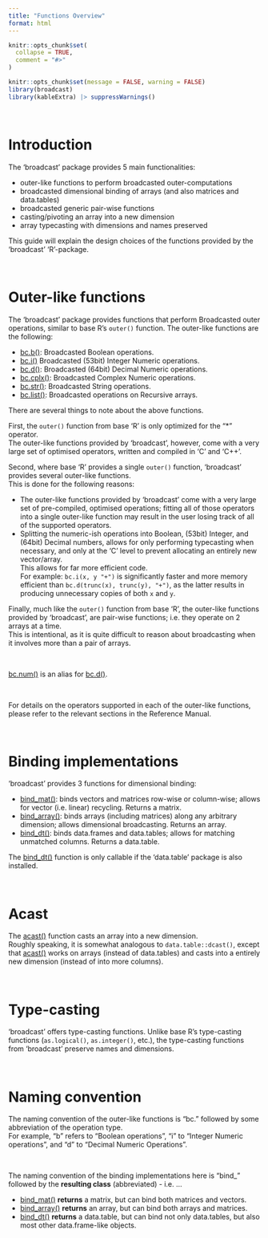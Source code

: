 ```yaml
---
title: "Functions Overview"
format: html
---
```


```r
knitr::opts_chunk$set(
  collapse = TRUE,
  comment = "#>"
)
```

```r
knitr::opts_chunk$set(message = FALSE, warning = FALSE)
library(broadcast)
library(kableExtra) |> suppressWarnings()
```


&nbsp;

# Introduction

The 'broadcast' package provides 5 main functionalities:

 - outer-like functions to perform broadcasted outer-computations
 - broadcasted dimensional binding of arrays (and also matrices and data.tables)
 - broadcasted generic pair-wise functions
 - casting/pivoting an array into a new dimension
 - array typecasting with dimensions and names preserved
 
This guide will explain the design choices of the functions provided by the 'broadcast' 'R'-package.


&nbsp;

# Outer-like functions


The 'broadcast' package provides functions that perform Broadcasted outer operations,
similar to base R's `outer()` function.
The outer-like functions are the following:

 - [bc.b()](/man/bc.b.qmd): Broadcasted Boolean operations.
 - [bc.i()](/man/bc.i.qmd) Broadcasted (53bit) Integer Numeric operations.
 - [bc.d()](/man/bc.d.qmd): Broadcasted (64bit) Decimal Numeric operations.
 - [bc.cplx()](/man/bc.cplx.qmd): Broadcasted Complex Numeric operations.
 - [bc.str()](/man/bc.str.qmd): Broadcasted String operations.
 - [bc.list()](/man/bc.list.qmd): Broadcasted operations on Recursive arrays.
 
 

There are several things to note about the above functions.

First, the `outer()` function from base 'R' is only optimized for the "*" operator.  
The outer-like functions provided by 'broadcast', however, come with a very large set of optimised operators, written and compiled in 'C' and 'C++'.

Second, where base 'R' provides a single `outer()` function, 'broadcast' provides several outer-like functions.  
This is done for the following reasons:

 - The outer-like functions provided by 'broadcast' come with a very large set of pre-compiled, optimised operations; fitting all of those operators into a single outer-like function may result in the user losing track of all of the supported operators.
 - Splitting the numeric-ish operations into Boolean, (53bit) Integer, and (64bit) Decimal numbers, allows for only performing typecasting when necessary, and only at the 'C' level to prevent allocating an entirely new vector/array.  
 This allows for far more efficient code.  
 For example: `bc.i(x, y "+")` is significantly faster and more memory efficient than `bc.d(trunc(x), trunc(y), "+")`, as the latter results in producing unnecessary copies of both `x` and `y`.

Finally, much like the `outer()` function from base 'R', the outer-like functions provided by 'broadcast', are pair-wise functions; i.e. they operate on 2 arrays at a time.  
This is intentional, as it is quite difficult to reason about broadcasting when it involves more than a pair of arrays.

&nbsp;

::: {.callout-note}

 [bc.num()](/man/bc.d.qmd) is an alias for [bc.d()](/man/bc.d.qmd).

:::

&nbsp;

For details on the operators supported in each of the outer-like functions, please refer to the relevant sections in the Reference Manual.

  
 
&nbsp;

# Binding implementations

'broadcast' provides 3 functions for dimensional binding:

 - [bind_mat()](/man/bind.qmd): binds vectors and matrices row-wise or column-wise; allows for vector (i.e. linear) recycling. Returns a matrix.
 - [bind_array()](/man/bind.qmd): binds arrays (including matrices) along any arbitrary dimension; allows dimensional broadcasting. Returns an array.
 - [bind_dt()](/man/bind.qmd): binds data.frames and data.tables; allows for matching unmatched columns. Returns a data.table.
 


::: {.callout-note}

The [bind_dt()](/man/bind.qmd) function is only callable if the 'data.table' package is also installed.

:::

&nbsp;


# Acast

The [acast()](/man/acast.qmd) function casts an array into a new dimension.  
Roughly speaking, it is somewhat analogous to `data.table::dcast()`, except that [acast()](/man/acast.qmd) works on arrays (instead of data.tables) and casts into a entirely new dimension (instead of into more columns).

&nbsp;

# Type-casting

'broadcast' offers type-casting functions. Unlike base R's type-casting functions (`as.logical()`, `as.integer()`, etc.), the type-casting functions from 'broadcast' preserve names and dimensions.

&nbsp;

# Naming convention

The naming convention of the outer-like functions is "bc." followed by some abbreviation of the operation type.  
For example, "b" refers to "Boolean operations", "i" to "Integer Numeric operations", and "d" to "Decimal Numeric Operations".

&nbsp;

The naming convention of the binding implementations here is "bind_" followed by the **resulting class** (abbreviated) - i.e. ...

 - [bind_mat()](/man/bind.qmd) **returns** a matrix, but can bind both matrices and vectors.
 - [bind_array()](/man/bind.qmd) **returns** an array, but can bind both arrays and matrices.
 - [bind_dt()](/man/bind.qmd) **returns** a data.table, but can bind not only data.tables, but also most other data.frame-like objects.



&nbsp;
&nbsp;

